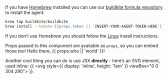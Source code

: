 If you have [Homebrew](http://brew.sh/) installed you can use our [buildkite formula repository](https://github.com/buildkite/homebrew-buildkite) to install the agent:

```bash
brew tap buildkite/buildkite
brew install --token='{{props.token || 'INSERT-YOUR-AGENT-TOKEN-HERE'}}' buildkite-agent
```

If you don't use Homebrew you should follow the [Linux](/docs/agent/linux) install instructions.

Props passed to this component are available as `props`, so you can embed those too! Hello there, {{ props.who || 'world' }}!

Another cool thing you can do is use JSX **directly** - here’s an SVG element, used inline: {{ <svg style={{ display: 'inline', height: '1em' }} viewBox="0 0 304 290"><path fill="none" stroke="currentColor" strokeWidth="16" d="M2,111 h300 l-242.7,176.3 92.7,-285.3 92.7,285.3 z" /></svg> }}.
